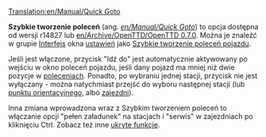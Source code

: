 [[Translation:en/Manual/Quick Goto]]

'''Szybkie tworzenie poleceń''' (ang. ''[[en/Manual/Quick Goto]]'') to opcja dostępna od wersji r14827 lub [[en/Archive/OpenTTD/OpenTTD 0.7.0]].
Można je znaleźć w grupie [[pl/Trash/Ustawienia/Interfejs|Interfejs]] okna [[pl/Archive/Manual/Settings/Ustawienia|ustawień]] jako [[pl/Trash/Ustawienia/Interfejs#Szybkie tworzenie poleceń pojazdu|Szybkie tworzenie poleceń pojazdu]].

Jeśli jest włączone, przycisk "Idź do" jest automatycznie aktywowany po wejściu w okno poleceń pojazdu, jeśli dany pojazd ma mniej niż dwie pozycje w [[pl/Manual/Polecenia|poleceniach]]. Ponadto, po wybraniu jednej stacji, przycisk nie jest wyłączany - można natychmiast przejść do wyboru następnej stacji (lub [[pl/Punkt orientacyjny|punktu orientacyjnego]], albo [[pl/Zajezdnia|zajezdni]]).

Inna zmiana wprowadzona wraz z Szybkim tworzeniem poleceń to włączanie opcji "pełen załadunek" na stacjach i "serwis" w zajezdniach po kliknięciu Ctrl. Zobacz też inne [[pl/ukryte funkcje|ukryte funkcje]].